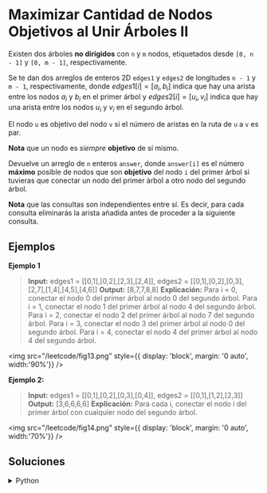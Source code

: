 # Maximizar Cantidad de Nodos Objetivos al Unir Árboles II

Existen dos árboles **no dirigidos** con `n` y `m` nodos, etiquetados desde `[0, n - 1]` y `[0, m - 1]`, respectivamente.

Se te dan dos arreglos de enteros 2D `edges1` y `edges2` de longitudes `n - 1` y `m - 1`, respectivamente, donde $edges1[i] = [a_i, b_i]$ indica que hay una arista entre los nodos $a_i$ y $b_i$ en el primer árbol y $edges2[i] = [u_i, v_i]$ indica que hay una arista entre los nodos $u_i$ y $v_i$ en el segundo árbol.

El nodo `u` es objetivo del nodo `v` si el número de aristas en la ruta de `u` a `v` es par. 

**Nota** que un nodo es *siempre* **objetivo** de sí mismo.

Devuelve un arreglo de `n` enteros `answer`, donde `answer[i]` es el número **máximo** posible de nodos que son **objetivo** del nodo `i` del primer árbol si tuvieras que conectar un nodo del primer árbol a otro nodo del segundo árbol.

**Nota** que las consultas son independientes entre sí. Es decir, para cada consulta eliminarás la arista añadida antes de proceder a la siguiente consulta.

## Ejemplos

**Ejemplo 1**
> **Input:** edges1 = [[0,1],[0,2],[2,3],[2,4]], edges2 = [[0,1],[0,2],[0,3],[2,7],[1,4],[4,5],[4,6]]
> **Output:** [8,7,7,8,8]
> **Explicación:**
> Para i = 0, conectar el nodo 0 del primer árbol al nodo 0 del segundo árbol.
> Para i = 1, conectar el nodo 1 del primer árbol al nodo 4 del segundo árbol.
> Para i = 2, conectar el nodo 2 del primer árbol al nodo 7 del segundo árbol.
> Para i = 3, conectar el nodo 3 del primer árbol al nodo 0 del segundo árbol.
> Para i = 4, conectar el nodo 4 del primer árbol al nodo 4 del segundo árbol.

<img
	src="/leetcode/fig13.png"
	style={{ display: 'block', margin: '0 auto', width:'90%'}}
/>
<br/>


**Ejemplo 2:**
> **Input:** edges1 = [[0,1],[0,2],[0,3],[0,4]], edges2 = [[0,1],[1,2],[2,3]]
> **Output:** [3,6,6,6,6]
> **Explicación:**
> Para cada i, conectar el nodo i del primer árbol con cualquier nodo del segundo árbol.

<img
	src="/leetcode/fig14.png"
	style={{ display: 'block', margin: '0 auto', width:'70%'}}
/>
<br/>


## Soluciones

<details>
    <summary>Python</summary>
```python
from collections import deque
from typing import List, Optional

class Solution:
   # Un solo BFS que:
   # 1) devuelve el número de nodos en niveles pares, y
   # 2) si `included` no es nulo, marca exactamente esos nodos en niveles pares
   def bfs(self, start: int, adj: List[List[int]], included: Optional[List[bool]] = None) -> int:
       q = deque()
       q.append((start, -1))
       count = 0
       level = 0
       while q:
           size = len(q)
           # en niveles pares tanto agregamos al conteo como (opcionalmente) registramos los nodos
           if level % 2 == 0:
               count += size
           for _ in range(size):
               curr, parent = q.popleft()
               if included is not None and level % 2 == 0:
                   # marcar este nodo como "incluido"
                   included[curr] = True
               for v in adj[curr]:
                   if v == parent:
                       continue
                   q.append((v, curr))
           level += 1
       return count
   
   def maxTargetNodes(self, edges1: List[List[int]], edges2: List[List[int]]) -> List[int]:
       # construir listas de adyacencia
       n1 = len(edges1) + 1
       n2 = len(edges2) + 1
       adj1 = [[] for _ in range(n1 + 1)]
       adj2 = [[] for _ in range(n2 + 1)]
       for u, v in edges1:
           adj1[u].append(v)
           adj1[v].append(u)
       for u, v in edges2:
           adj2[u].append(v)
           adj2[v].append(u)
       
       # Paso-1: Encontrar lo mejor que puedes hacer agregando la arista extra en el árbol-2
       even_count2 = self.bfs(0, adj2) # conteo de nodos en nivel par
       odd_count2 = n2 - even_count2 # el resto son de nivel impar
       best2 = max(even_count2, odd_count2)
       
       # Paso-2: Ejecutar BFS en el árbol-1, y registrar nodos en niveles pares
       included = [False] * n1
       even_count1 = self.bfs(0, adj1, included)
       
       # Paso-3: Para cada i, si i estaba en nivel par en el árbol-1 lo conectamos al mejor nivel par del árbol-2
       ans = [0] * n1
       for i in range(n1):
           if included[i]:
               # contribuye even_count1 del árbol-1 más best2 del árbol-2
               ans[i] = even_count1 + best2
           else:
               # sería impar en el árbol-1, así que obtienes (n1-even_count1) + best2
               ans[i] = (n1 - even_count1) + best2
       return ans
```
</details>